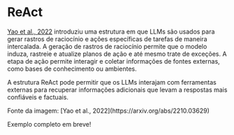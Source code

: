 # ReAct


[Yao et al., 2022](https://arxiv.org/abs/2210.03629) introduziu uma estrutura em que LLMs são usados para gerar rastros de raciocínio e ações específicas de tarefas de maneira intercalada. A geração de rastros de raciocínio permite que o modelo induza, rastreie e atualize planos de ação e até mesmo trate de exceções. A etapa de ação permite interagir e coletar informações de fontes externas, como bases de conhecimento ou ambientes.

A estrutura ReAct pode permitir que os LLMs interajam com ferramentas externas para recuperar informações adicionais que levam a respostas mais confiáveis e factuais.

<Screenshot src={REACT} alt="REACT" />
Fonte da imagem: [Yao et al., 2022](https://arxiv.org/abs/2210.03629)

Exemplo completo em breve!